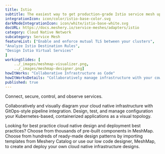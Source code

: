 ```yaml
---
title: Istio  
subtitle: The easiest way to get production-grade Istio service mesh up and running
integrationIcon: icon/color/istio-base-color.svg
darkModeIntegrationIcon: icon/white/istio-base-white.svg
docURL: https://docs.meshery.io/service-meshes/adapters/istio
category: Cloud Native Network
subcategory: Service Mesh
featureList: ["Enable and enforce mutual TLS between your clusters",
"Analyze Istio Destination Rules",
"Design Istio Virtual Services"
]
workingSlides: [
    ../_images/meshmap-visualizer.png,
    ../_images/meshmap-designer.png]
howItWorks: "Collaborative Infrastructure as Code"
howItWorksDetails: "Collaboratively manage infrastructure with your coworkers synchronously sharing the same designs."
published: true
---
```

<p>
    Connect, secure, control, and observe services.
</p>
<p>
    Collaboratively and visually diagram your cloud native infrastructure with GitOps-style pipeline integration. Design, test, and manage configuration your Kubernetes-based, containerized applications as a visual topology.
</p>
<p>
    Looking for best practice cloud native design and deployment best practices? Choose from thousands of pre-built components in MeshMap. Choose from hundreds of ready-made design patterns by importing templates from Meshery Catalog or use our low code designer, MeshMap, to create and deploy your own cloud native infrastructure designs.
</p>